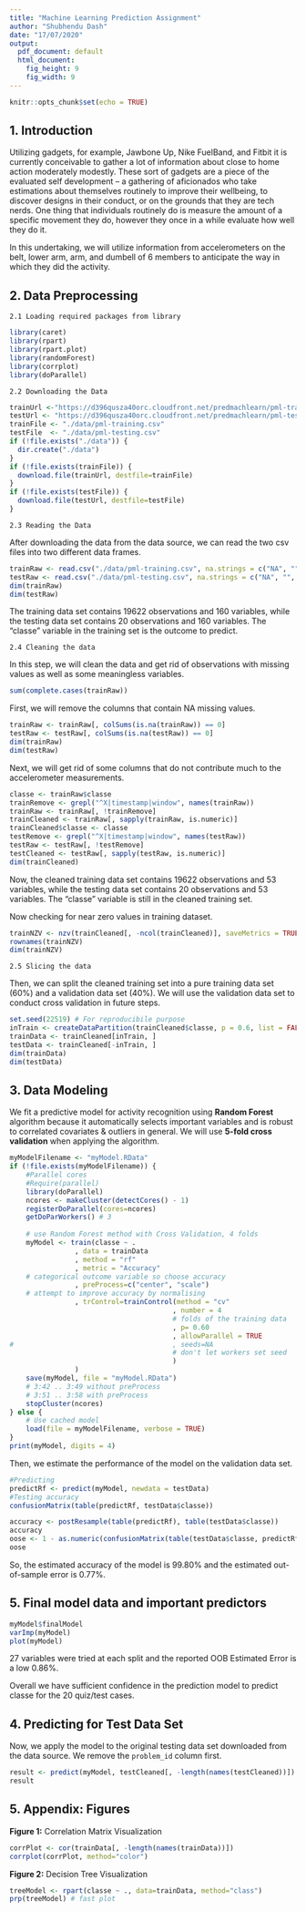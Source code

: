 ```yaml
---
title: "Machine Learning Prediction Assignment"
author: "Shubhendu Dash"
date: "17/07/2020"
output:
  pdf_document: default
  html_document:
    fig_height: 9
    fig_width: 9
---
```


```r
knitr::opts_chunk$set(echo = TRUE)
```

## 1. Introduction  

Utilizing gadgets, for example, Jawbone Up, Nike FuelBand, and Fitbit it is currently conceivable to gather a lot of information about close to home action moderately modestly. These sort of gadgets are a piece of the evaluated self development – a gathering of aficionados who take estimations about themselves routinely to improve their wellbeing, to discover designs in their conduct, or on the grounds that they are tech nerds. One thing that individuals routinely do is measure the amount of a specific movement they do, however they once in a while evaluate how well they do it. 

In this undertaking, we will utilize information from accelerometers on the belt, lower arm, arm, and dumbell of 6 members to anticipate the way in which they did the activity.

## 2. Data Preprocessing

    2.1 Loading required packages from library
    
```r
library(caret)
library(rpart)
library(rpart.plot)
library(randomForest)
library(corrplot)
library(doParallel)
```

    2.2 Downloading the Data
    
```r
trainUrl <-"https://d396qusza40orc.cloudfront.net/predmachlearn/pml-training.csv"
testUrl <- "https://d396qusza40orc.cloudfront.net/predmachlearn/pml-testing.csv"
trainFile <- "./data/pml-training.csv"
testFile  <- "./data/pml-testing.csv"
if (!file.exists("./data")) {
  dir.create("./data")
}
if (!file.exists(trainFile)) {
  download.file(trainUrl, destfile=trainFile)
}
if (!file.exists(testFile)) {
  download.file(testUrl, destfile=testFile)
}
```  

    2.3 Reading the Data
    
After downloading the data from the data source, we can read the two csv files into two different data frames.

```r
trainRaw <- read.csv("./data/pml-training.csv", na.strings = c("NA", "", "#DIV/0!"))
testRaw <- read.csv("./data/pml-testing.csv", na.strings = c("NA", "", "#DIV/0!"))
dim(trainRaw)
dim(testRaw)
```

The training data set contains 19622 observations and 160 variables, while the testing data set contains 20 observations and 160 variables. The "classe" variable in the training set is the outcome to predict. 

    2.4 Cleaning the data
    
In this step, we will clean the data and get rid of observations with missing values as well as some meaningless variables.

```r
sum(complete.cases(trainRaw))
```

First, we will remove the columns that contain NA missing values.

```r
trainRaw <- trainRaw[, colSums(is.na(trainRaw)) == 0] 
testRaw <- testRaw[, colSums(is.na(testRaw)) == 0]
dim(trainRaw)
dim(testRaw)
```  

Next, we will get rid of some columns that do not contribute much to the accelerometer measurements.

```r
classe <- trainRaw$classe
trainRemove <- grepl("^X|timestamp|window", names(trainRaw))
trainRaw <- trainRaw[, !trainRemove]
trainCleaned <- trainRaw[, sapply(trainRaw, is.numeric)]
trainCleaned$classe <- classe
testRemove <- grepl("^X|timestamp|window", names(testRaw))
testRaw <- testRaw[, !testRemove]
testCleaned <- testRaw[, sapply(testRaw, is.numeric)]
dim(trainCleaned)
```

Now, the cleaned training data set contains 19622 observations and 53 variables, while the testing data set contains 20 observations and 53 variables. The "classe" variable is still in the cleaned training set.

Now checking for near zero values in training dataset.

```r
trainNZV <- nzv(trainCleaned[, -ncol(trainCleaned)], saveMetrics = TRUE)
rownames(trainNZV)
dim(trainNZV)
```


    2.5 Slicing the data
    
Then, we can split the cleaned training set into a pure training data set (60%) and a validation data set (40%). We will use the validation data set to conduct cross validation in future steps. 

```r
set.seed(22519) # For reproducibile purpose
inTrain <- createDataPartition(trainCleaned$classe, p = 0.6, list = FALSE)
trainData <- trainCleaned[inTrain, ]
testData <- trainCleaned[-inTrain, ]
dim(trainData)
dim(testData)
```

## 3. Data Modeling

We fit a predictive model for activity recognition using **Random Forest** algorithm because it automatically selects important variables and is robust to correlated covariates & outliers in general. We will use **5-fold cross validation** when applying the algorithm.  

```r
myModelFilename <- "myModel.RData"
if (!file.exists(myModelFilename)) {
    #Parallel cores  
    #Require(parallel)
    library(doParallel)
    ncores <- makeCluster(detectCores() - 1)
    registerDoParallel(cores=ncores)
    getDoParWorkers() # 3    
    
    # use Random Forest method with Cross Validation, 4 folds
    myModel <- train(classe ~ .
                , data = trainData
                , method = "rf"
                , metric = "Accuracy"
    # categorical outcome variable so choose accuracy
                , preProcess=c("center", "scale") 
    # attempt to improve accuracy by normalising
                , trControl=trainControl(method = "cv"
                                        , number = 4 
                                        # folds of the training data
                                        , p= 0.60
                                        , allowParallel = TRUE 
#                                       , seeds=NA 
                                        # don't let workers set seed 
                                        )
                )
    save(myModel, file = "myModel.RData")
    # 3:42 .. 3:49 without preProcess
    # 3:51 .. 3:58 with preProcess
    stopCluster(ncores)
} else {
    # Use cached model  
    load(file = myModelFilename, verbose = TRUE)
}
print(myModel, digits = 4)
```

Then, we estimate the performance of the model on the validation data set.  

```r
#Predicting
predictRf <- predict(myModel, newdata = testData)
#Testing accuracy
confusionMatrix(table(predictRf, testData$classe))
```

```r
accuracy <- postResample(table(predictRf), table(testData$classe))
accuracy
oose <- 1 - as.numeric(confusionMatrix(table(testData$classe, predictRf))$overall[1])
oose
```

So, the estimated accuracy of the model is 99.80% and the estimated out-of-sample error is 0.77%.

## 5. Final model data and important predictors

```r
myModel$finalModel
varImp(myModel)
plot(myModel)
```

27 variables were tried at each split and the reported OOB Estimated Error is a low 0.86%.

Overall we have sufficient confidence in the prediction model to predict classe for the 20 quiz/test cases.

## 4. Predicting for Test Data Set

Now, we apply the model to the original testing data set downloaded from the data source. We remove the `problem_id` column first. 

```r
result <- predict(myModel, testCleaned[, -length(names(testCleaned))])
result
```  

## 5. Appendix: Figures

**Figure 1:** Correlation Matrix Visualization  

```r
corrPlot <- cor(trainData[, -length(names(trainData))])
corrplot(corrPlot, method="color")
```

**Figure 2:** Decision Tree Visualization

```r
treeModel <- rpart(classe ~ ., data=trainData, method="class")
prp(treeModel) # fast plot
```